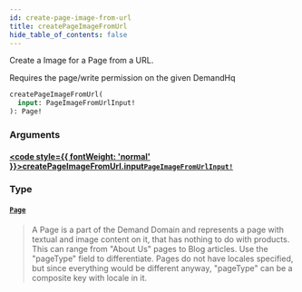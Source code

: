 ```yaml
---
id: create-page-image-from-url
title: createPageImageFromUrl
hide_table_of_contents: false
---
```








Create a Image for a Page from a URL.

Requires the page/write permission on the given DemandHq

```graphql
createPageImageFromUrl(
  input: PageImageFromUrlInput!
): Page!
```


### Arguments

#### [<code style={{ fontWeight: 'normal' }}>createPageImageFromUrl.<b>input</b></code>](#)<Bullet />[`PageImageFromUrlInput!`](/demand/api/graphql-admin/reference/inputs/page-image-from-url-input) <Badge class="secondary" text="non-null"/> <Badge class="secondary" text="input"/>
> 
> 

### Type

#### [`Page`](/demand/api/graphql-admin/reference/objects/page) <Badge class="secondary" text="object"/>
> A Page is a part of the Demand Domain and represents a page with textual and
image content on it, that has nothing to do with products.
This can range from "About Us" pages to Blog articles. Use the "pageType" field to differentiate.
Pages do not have locales specified, but since everything would be different
anyway, "pageType" can be a composite key with locale in it.
> 





